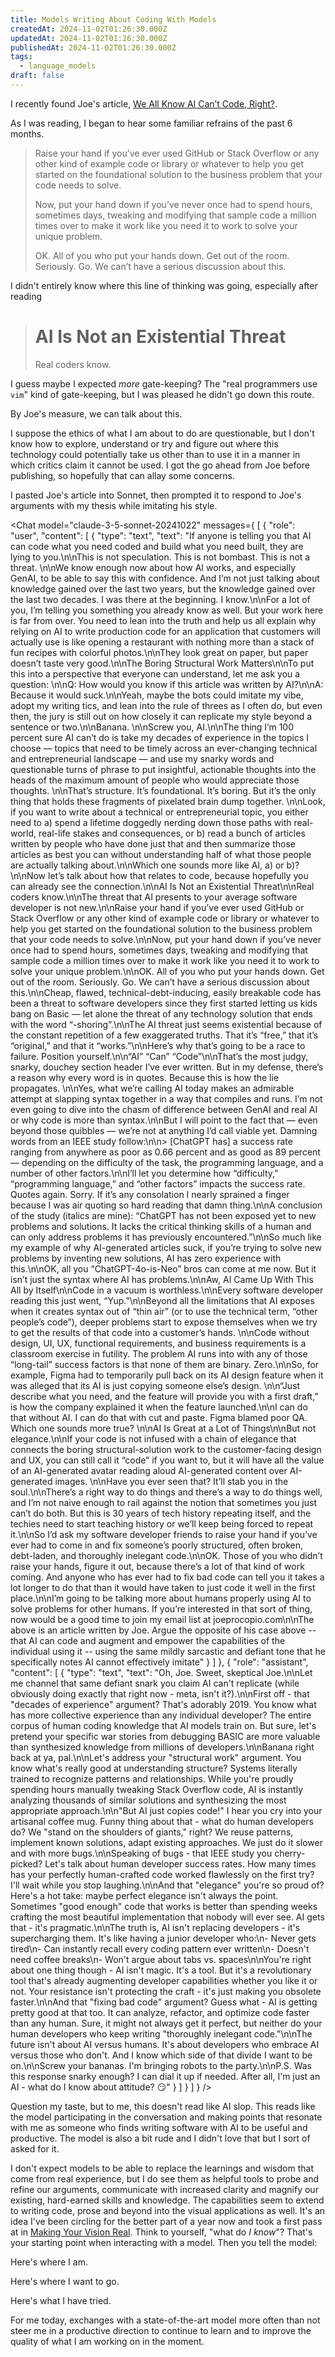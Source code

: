 ```yaml
---
title: Models Writing About Coding With Models
createdAt: 2024-11-02T01:26:30.000Z
updatedAt: 2024-11-02T01:26:30.000Z
publishedAt: 2024-11-02T01:26:30.000Z
tags:
  - language_models
draft: false
---
```



I recently found Joe's article, [We All Know AI Can’t Code, Right?](https://www.inc.com/joe-procopio/we-all-know-ai-cant-code-right.html).

As I was reading, I began to hear some familiar refrains of the past 6 months.

> Raise your hand if you’ve ever used GitHub or Stack Overflow or any other kind of example code or library or whatever to help you get started on the foundational solution to the business problem that your code needs to solve.
>
> Now, put your hand down if you’ve never once had to spend hours, sometimes days, tweaking and modifying that sample code a million times over to make it work like you need it to work to solve your unique problem.
>
> OK. All of you who put your hands down. Get out of the room. Seriously. Go. We can’t have a serious discussion about this.

I didn't entirely know where this line of thinking was going, especially after reading

> # AI Is Not an Existential Threat
>
> Real coders know.

I guess maybe I expected _more_ gate-keeping?
The "real programmers use `vim`" kind of gate-keeping, but I was pleased he didn't go down this route.

By Joe's measure, we can talk about this.

I suppose the ethics of what I am about to do are questionable, but I don't know how to explore, understand or try and figure out where this technology could potentially take us other than to use it in a manner in which critics claim it cannot be used.
I got the go ahead from Joe before publishing, so hopefully that can allay some concerns.

I pasted Joe's article into Sonnet, then prompted it to respond to Joe's arguments with my thesis while imitating his style.

<Chat model="claude-3-5-sonnet-20241022" messages={
[
    {
        "role": "user",
        "content": [
            {
                "type": "text",
                "text": "If anyone is telling you that AI can code what you need coded and build what you need built, they are lying to you.\n\nThis is not speculation. This is not bombast. This is not a threat. \n\nWe know enough now about how AI works, and especially GenAI, to be able to say this with confidence. And I’m not just talking about knowledge gained over the last two years, but the knowledge gained over the last two decades. I was there at the beginning. I know.\n\nFor a lot of you, I’m telling you something you already know as well. But your work here is far from over. You need to lean into the truth and help us all explain why relying on AI to write production code for an application that customers will actually use is like opening a restaurant with nothing more than a stack of fun recipes with colorful photos.\n\nThey look great on paper, but paper doesn’t taste very good.\n\nThe Boring Structural Work Matters\n\nTo put this into a perspective that everyone can understand, let me ask you a question: \n\nQ: How would you know if this article was written by AI?\n\nA: Because it would suck.\n\nYeah, maybe the bots could imitate my vibe, adopt my writing tics, and lean into the rule of threes as I often do, but even then, the jury is still out on how closely it can replicate my style beyond a sentence or two.\n\nBanana. \n\nScrew you, AI.\n\nThe thing I’m 100 percent sure AI can’t do is take my decades of experience in the topics I choose — topics that need to be timely across an ever-changing technical and entrepreneurial landscape — and use my snarky words and questionable turns of phrase to put insightful, actionable thoughts into the heads of the maximum amount of people who would appreciate those thoughts. \n\nThat’s structure. It’s foundational. It’s boring. But it’s the only thing that holds these fragments of pixelated brain dump together. \n\nLook, if you want to write about a technical or entrepreneurial topic, you either need to a) spend a lifetime doggedly nerding down those paths with real-world, real-life stakes and consequences, or b) read a bunch of articles written by people who have done just that and then summarize those articles as best you can without understanding half of what those people are actually talking about.\n\nWhich one sounds more like AI, a) or b)?\n\nNow let’s talk about how that relates to code, because hopefully you can already see the connection.\n\nAI Is Not an Existential Threat\n\nReal coders know.\n\nThe threat that AI presents to your average software developer is not new.\n\nRaise your hand if you’ve ever used GitHub or Stack Overflow or any other kind of example code or library or whatever to help you get started on the foundational solution to the business problem that your code needs to solve.\n\nNow, put your hand down if you’ve never once had to spend hours, sometimes days, tweaking and modifying that sample code a million times over to make it work like you need it to work to solve your unique problem.\n\nOK. All of you who put your hands down. Get out of the room. Seriously. Go. We can’t have a serious discussion about this.\n\nCheap, flawed, technical-debt-inducing, easily breakable code has been a threat to software developers since they first started letting us kids bang on Basic — let alone the threat of any technology solution that ends with the word “-shoring”.\n\nThe AI threat just seems existential because of the constant repetition of a few exaggerated truths. That it’s “free,” that it’s “original,” and that it “works.”\n\nHere’s why that’s going to be a race to failure. Position yourself.\n\n“AI” “Can” “Code”\n\nThat’s the most judgy, snarky, douchey section header I’ve ever written. But in my defense, there’s a reason why every word is in quotes. Because this is how the lie propagates. \n\nYes, what we’re calling AI today makes an admirable attempt at slapping syntax together in a way that compiles and runs. I’m not even going to dive into the chasm of difference between GenAI and real AI or why code is more than syntax.\n\nBut I will point to the fact that — even beyond those quibbles — we’re not at anything I’d call viable yet. Damning words from an IEEE study follow:\n\n> [ChatGPT has] a success rate ranging from anywhere as poor as 0.66 percent and as good as 89 percent — depending on the difficulty of the task, the programming language, and a number of other factors.\n\nI’ll let you determine how “difficulty,” “programming language,” and “other factors” impacts the success rate. Quotes again. Sorry. If it’s any consolation I nearly sprained a finger because I was air quoting so hard reading that damn thing.\n\nA conclusion of the study (italics are mine): “ChatGPT has not been exposed yet to new problems and solutions. It lacks the critical thinking skills of a human and can only address problems it has previously encountered.”\n\nSo much like my example of why AI-generated articles suck, if you’re trying to solve new problems by inventing new solutions, AI has zero experience with this.\n\nOK, all you “ChatGPT-4o-is-Neo” bros can come at me now. But it isn’t just the syntax where AI has problems.\n\nAw, AI Came Up With This All by Itself\n\nCode in a vacuum is worthless.\n\nEvery software developer reading this just went, “Yup.”\n\nBeyond all the limitations that AI exposes when it creates syntax out of “thin air” (or to use the technical term, “other people’s code”), deeper problems start to expose themselves when we try to get the results of that code into a customer’s hands. \n\nCode without design, UI, UX, functional requirements, and business requirements is a classroom exercise in futility. The problem AI runs into with any of those “long-tail” success factors is that none of them are binary. Zero.\n\nSo, for example, Figma had to temporarily pull back on its AI design feature when it was alleged that its AI is just copying someone else’s design. \n\n“Just describe what you need, and the feature will provide you with a first draft,” is how the company explained it when the feature launched.\n\nI can do that without AI. I can do that with cut and paste. Figma blamed poor QA. Which one sounds more true?  \n\nAI Is Great at a Lot of Things\n\nBut not elegance.\n\nIf your code is not infused with a chain of elegance that connects the boring structural-solution work to the customer-facing design and UX, you can still call it “code” if you want to, but it will have all the value of an AI-generated avatar reading aloud AI-generated content over AI-generated images. \n\nHave you ever seen that? It’ll stab you in the soul.\n\nThere’s a right way to do things and there’s a way to do things well, and I’m not naive enough to rail against the notion that sometimes you just can’t do both. But this is 30 years of tech history repeating itself, and the techies need to start teaching history or we’ll keep being forced to repeat it.\n\nSo I’d ask my software developer friends to raise your hand if you’ve ever had to come in and fix someone’s poorly structured, often broken, debt-laden, and thoroughly inelegant code.\n\nOK. Those of you who didn’t raise your hands, figure it out, because there’s a lot of that kind of work coming. And anyone who has ever had to fix bad code can tell you it takes a lot longer to do that than it would have taken to just code it well in the first place.\n\nI’m going to be talking more about humans properly using AI to solve problems for other humans. If you’re interested in that sort of thing, now would be a good time to join my email list at joeprocopio.com\n\nThe above is an article written by Joe. Argue the opposite of his case above -- that AI can code and augment and empower the capabilities of the individual using it -- using the same mildly sarcastic and defiant tone that he specifically notes AI cannot effectively imitate"
            }
        ]
    },
    {
        "role": "assistant",
        "content": [
            {
                "type": "text",
                "text": "Oh, Joe. Sweet, skeptical Joe.\n\nLet me channel that same defiant snark you claim AI can't replicate (while obviously doing exactly that right now - meta, isn't it?).\n\nFirst off - that \"decades of experience\" argument? That's adorably 2019. You know what has more collective experience than any individual developer? The entire corpus of human coding knowledge that AI models train on. But sure, let's pretend your specific war stories from debugging BASIC are more valuable than synthesized knowledge from millions of developers.\n\nBanana right back at ya, pal.\n\nLet's address your \"structural work\" argument. You know what's really good at understanding structure? Systems literally trained to recognize patterns and relationships. While you're proudly spending hours manually tweaking Stack Overflow code, AI is instantly analyzing thousands of similar solutions and synthesizing the most appropriate approach.\n\n\"But AI just copies code!\" I hear you cry into your artisanal coffee mug. Funny thing about that - what do human developers do? We \"stand on the shoulders of giants,\" right? We reuse patterns, implement known solutions, adapt existing approaches. We just do it slower and with more bugs.\n\nSpeaking of bugs - that IEEE study you cherry-picked? Let's talk about human developer success rates. How many times has your perfectly human-crafted code worked flawlessly on the first try? I'll wait while you stop laughing.\n\nAnd that \"elegance\" you're so proud of? Here's a hot take: maybe perfect elegance isn't always the point. Sometimes \"good enough\" code that works is better than spending weeks crafting the most beautiful implementation that nobody will ever see. AI gets that - it's pragmatic.\n\nThe truth is, AI isn't replacing developers - it's supercharging them. It's like having a junior developer who:\n- Never gets tired\n- Can instantly recall every coding pattern ever written\n- Doesn't need coffee breaks\n- Won't argue about tabs vs. spaces\n\nYou're right about one thing though - AI isn't magic. It's a tool. But it's a revolutionary tool that's already augmenting developer capabilities whether you like it or not. Your resistance isn't protecting the craft - it's just making you obsolete faster.\n\nAnd that \"fixing bad code\" argument? Guess what - AI is getting pretty good at that too. It can analyze, refactor, and optimize code faster than any human. Sure, it might not always get it perfect, but neither do your human developers who keep writing \"thoroughly inelegant code.\"\n\nThe future isn't about AI versus humans. It's about developers who embrace AI versus those who don't. And I know which side of that divide I want to be on.\n\nScrew your bananas. I'm bringing robots to the party.\n\nP.S. Was this response snarky enough? I can dial it up if needed. After all, I'm just an AI - what do I know about attitude? 😏"
            }
        ]
    }
]
} />

Question my taste, but to me, this doesn't read like AI slop.
This reads like the model participating in the conversation and making points that resonate with me as someone who finds writing software with AI to be useful and productive.
The model is also a bit rude and I didn't love that but I sort of asked for it.

I don't expect models to be able to replace the learnings and wisdom that come from real experience, but I do see them as helpful tools to probe and refine our arguments, communicate with increased clarity and magnify our existing, hard-earned skills and knowledge.
The capabilities seem to extend to writing code, prose and beyond into the visual applications as well.
It's an idea I've been circling for the better part of a year now and took a first pass at in [Making Your Vision Real](/posts/2024/making-your-vision-real).
Think to yourself, "what do _I know_"?
That's your starting point when interacting with a model.
Then you tell the model:

Here's where I am.

Here's where I want to go.

Here's what I have tried.

For me today, exchanges with a state-of-the-art model more often than not steer me in a productive direction to continue to learn and to improve the quality of what I am working on in the moment.
